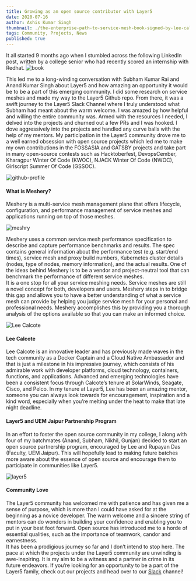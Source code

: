 ```yaml
---
title: Growing as an open source contributor with Layer5
date: 2020-07-16
author: Ashis Kumar Singh
thumbnail: ./the-enterprise-path-to-service-mesh-book-signed-by-lee-calcote.jpg
tags: Community, Projects, News
published: true
---
```



<BlogWrapper>
It all started 9 months ago when I stumbled across the following LinkedIn post, written by a college senior who had recently scored an internship with Redhat.

<img src={pic3} alt="book"/>

This led me to a long-winding conversation with Subham Kumar Rai and Anand Kumar Singh about Layer5 and how amazing an opportunity it would be to be a part of this emerging community. I did some research on service meshes and made my way to the Layer5 Github repo. From there, it was a swift journey to the Layer5 Slack Channel where I truly understood what Subham had meant about the warm welcome. I was amazed by how helpful and willing the entire community was. Armed with the resources I needed, I delved into the projects and churned out a few PRs and I was hooked. I dove aggressively into the projects and handled any curve balls with the help of my mentors. My participation in the Layer5 community drove me to a well earned obsession with open source projects which led me to make my own contributions in the FOSSASIA and GATSBY projects and take part in many open-source contests such as Hacktoberfest, DevopsCember, Kharagpur Winter Of Code (KWOC), NJACK Winter Of Code (NWOC), Girlscript Summer Of Code (GSSOC).

<img src={pic4} alt="github-profile"/>

#### What is Meshery?

Meshery is a multi-service mesh management plane that offers lifecycle, configuration, and performance management of service meshes and applications running on top of those meshes.<br/>

<img src={pic1} alt="meshry"/>

Meshery uses a common service mesh performance specification to describe and capture performance benchmarks and results. The spec contains general information about the performance test (e.g. start/end times), service mesh and proxy build numbers, Kubernetes cluster details (nodes, type of nodes, memory information), and the actual results. One of the ideas behind Meshery is to be a vendor and project-neutral tool that can benchmark the performance of different service meshes. <br/>
It is a one stop for all your service meshing needs. Service meshes are still a novel concept for both, developers and users. Meshery steps in to bridge this gap and allows you to have a better understanding of what a service mesh can provide by helping you judge service mesh for your personal and professional needs. Meshery accomplishes this by providing you a thorough analysis of the options available so that you can make an informed choice.<br/>

<img className="align-right" src={pic2} alt="Lee Calcote" />

#### Lee Calcote

Lee Calcote is an innovative leader and has previously made waves in the tech community as a Docker Captain and a Cloud Native Ambassador and that is just a milestone in his impressive journey, which consists of his admirable work with developer platforms, cloud technology, containers, functions, and applications. Advanced and emerging technologies have been a consistent focus through Calcote’s tenure at SolarWinds, Seagate, Cisco, and Pelco. In my tenure at Layer5, Lee has been an amazing mentor, someone you can always look towards for encouragement, inspiration and a kind word, especially when you’re melting under the heat to make that late night deadline.


#### Layer5 and UEM Jaipur Partnership Program
In an effort to foster the open source community in my college, I along with four of my batchmates (Anand, Subham, Nikhil, Gunjan) decided to start an open source partnership program, encouraged by Lee and Rupayan Das (Faculty, UEM Jaipur). This will hopefully lead to making future batches more aware about the essence of open source and encourage them to participate in communities like Layer5.

<img src={pic5} alt="layer5"/>

#### Community Love

The Layer5 community has welcomed me with patience and has given me a sense of purpose, which is more than I could have asked for at the beginning as a novice developer. The warm welcome and a sincere string of mentors can do wonders in building your confidence and enabling you to put in your best foot forward. Open source has introduced me to a horde of essential qualities, such as the importance of teamwork, candor and earnestness. <br/>
It has been a prodigious journey so far and I don’t intend to stop here. The pace at which the projects under the Layer5 community are unwinding is awe-inspiring. It is my aim to be a witness and a partner in crime in its future endeavors. If you’re looking for an opportunity to be a part of the Layer5 family, check out our projects and head over to our [Slack](http://slack.layer5.io) channel!

</BlogWrapper>
